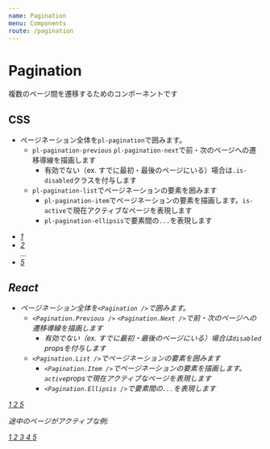 ```yaml
---
name: Pagination
menu: Components
route: /pagination
---
```




# Pagination

複数のページ間を遷移するためのコンポーネントです

## CSS

- ページネーション全体を`pl-pagination`で囲みます。
  - `pl-pagination-previous` `pl-pagination-next`で前・次のページへの遷移導線を描画します
    - 有効でない（ex. すでに最初・最後のページにいる）場合は`.is-disabled`クラスを付与します
  - `pl-pagination-list`でページネーションの要素を囲みます
    - `pl-pagination-item`でページネーションの要素を描画します。`is-active`で現在アクティブなページを表現します
    - `pl-pagination-ellipsis`で要素間の`...`を表現します


<Playground>
  <div className='pl-pagination'>
    <span className='pl-pagination-previous is-disabled'>
      <i className="ri-arrow-left-s-line" />
    </span>
    <ul className='pl-pagination-list'>
      <li className='pl-pagination-item is-active'>
        <a href='#'>
          1
        </a>
      </li>
      <li className='pl-pagination-item'>
        <a href='#'>
          2
        </a>
      </li>
      <span className='pl-pagination-ellipsis'>&hellip;</span>
      <li className='pl-pagination-item'>
        <a href='#'>
          5
        </a>
      </li>
    </ul>
    <a href='#' className='pl-pagination-next'>
      <i className="ri-arrow-right-s-line" />
    </a>
  </div>
</Playground>

## React

- ページネーション全体を`<Pagination />`で囲みます。
  - `<Pagination.Previous />` `<Pagination.Next />`で前・次のページへの遷移導線を描画します
    - 有効でない（ex. すでに最初・最後のページにいる）場合は`disabled` propsを付与します
  - `<Pagination.List />`でページネーションの要素を囲みます
    - `<Pagination.Item />`でページネーションの要素を描画します。`active`propsで現在アクティブなページを表現します
    - `<Pagination.Ellipsis />`で要素間の`...`を表現します


<Playground>
  <Pagination>
    <Pagination.Previous disabled href='#' />
    <Pagination.List>
      <Pagination.Item active>
        <a href='#'>
          1
        </a>
      </Pagination.Item>
      <Pagination.Item>
        <a href='#'>
          2
        </a>
      </Pagination.Item>
      <Pagination.Ellipsis />
      <Pagination.Item>
        <a href='#'>
          5
        </a>
      </Pagination.Item>
    </Pagination.List>
    <Pagination.Next href='#' />
  </Pagination>
</Playground>

途中のページがアクティブな例:

<Playground>
  <Pagination>
    <Pagination.Previous href='#' />
    <Pagination.List>
      <Pagination.Item>
        <a href='#'>
          1
        </a>
      </Pagination.Item>
      <Pagination.Item>
        <a href='#'>
          2
        </a>
      </Pagination.Item>
      <Pagination.Item active>
        <a href='#'>
          3
        </a>
      </Pagination.Item>
      <Pagination.Item>
        <a href='#'>
          4
        </a>
      </Pagination.Item>
      <Pagination.Item>
        <a href='#'>
          5
        </a>
      </Pagination.Item>
    </Pagination.List>
    <Pagination.Next href='#' />
  </Pagination>
</Playground>
